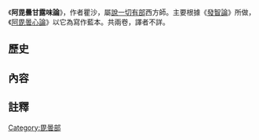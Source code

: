 {{Unreferenced|time=2022-06-24T20:15:15+00:00}}
《'''阿毘曇甘露味論'''》，作者瞿沙，屬[[說一切有部|說一切有部]]西方師。主要根據《[[發智論|發智論]]》所做，《[[阿毘曇心論|阿毘曇心論]]》以它為寫作藍本。共兩卷，譯者不詳。

==歷史==
==內容==
==註釋==
{{reflist}}
{{China-buddhism-book-shijinglun}}
[[Category:毘曇部|Category:毘曇部]]